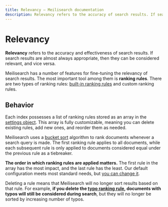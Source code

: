 ```yaml
---
title: Relevancy — Meilisearch documentation
description: Relevancy refers to the accuracy of search results. If search results tend to be appropriate for a given query, then they can be considered relevant.
---
```


# Relevancy

**Relevancy** refers to the accuracy and effectiveness of search results. If search results are almost always appropriate, then they can be considered relevant, and vice versa.

Meilisearch has a number of features for fine-tuning the relevancy of search results. The most important tool among them is **ranking rules**. There are two types of ranking rules: [built-in ranking rules](/learn/relevancy/ranking_rules) and custom ranking rules.

## Behavior

Each index possesses a list of ranking rules stored as an array in the [settings object](/reference/api/settings). This array is fully customizable, meaning you can delete existing rules, add new ones, and reorder them as needed.

Meilisearch uses a [bucket sort](https://en.wikipedia.org/wiki/Bucket_sort) algorithm to rank documents whenever a search query is made. The first ranking rule applies to all documents, while each subsequent rule is only applied to documents considered equal under the previous rule as a tiebreaker.

**The order in which ranking rules are applied matters.** The first rule in the array has the most impact, and the last rule has the least. Our default configuration meets most standard needs, but [you can change it](/reference/api/settings#update-ranking-rules).

Deleting a rule means that Meilisearch will no longer sort results based on that rule. For example, **if you delete the [typo ranking rule](/learn/relevancy/relevancy#2-typo), documents with typos will still be considered during search**, but they will no longer be sorted by increasing number of typos.
